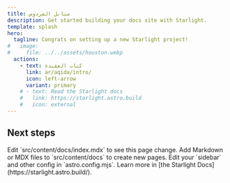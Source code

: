 ```yaml
---
title: سنابل الفردوس
description: Get started building your docs site with Starlight.
template: splash
hero:
  tagline: Congrats on setting up a new Starlight project!
#   image:
#     file: ../../assets/houston.webp
  actions:
    - text: كتاب العقيدة
      link: ar/aqida/intro/
      icon: left-arrow
      variant: primary
    # - text: Read the Starlight docs
    #   link: https://starlight.astro.build
    #   icon: external
---
```



## Next steps

<CardGrid stagger>
	<Card title="Update content" icon="pencil">
		Edit `src/content/docs/index.mdx` to see this page change.
	</Card>
	<Card title="Add new content" icon="add-document">
		Add Markdown or MDX files to `src/content/docs` to create new pages.
	</Card>
	<Card title="Configure your site" icon="setting">
		Edit your `sidebar` and other config in `astro.config.mjs`.
	</Card>
	<Card title="Read the docs" icon="open-book">
		Learn more in [the Starlight Docs](https://starlight.astro.build/).
	</Card>
</CardGrid>
